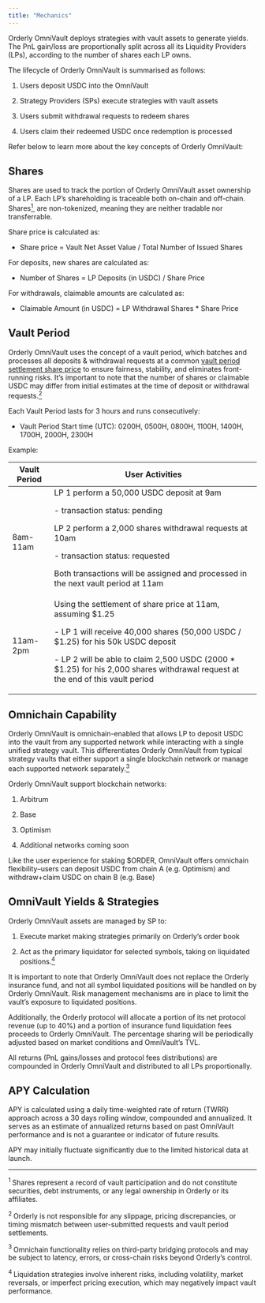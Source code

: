 ```yaml
---
title: "Mechanics"
---
```


Orderly OmniVault deploys strategies with vault assets to generate yields. The PnL gain/loss are proportionally split across all its Liquidity Providers (LPs), according to the number of shares each LP owns.

The lifecycle of Orderly OmniVault is summarised as follows:

1. Users deposit USDC into the OmniVault

2. Strategy Providers (SPs) execute strategies with vault assets

3. Users submit withdrawal requests to redeem shares

4. Users claim their redeemed USDC once redemption is processed

Refer below to learn more about the key concepts of Orderly OmniVault:

## Shares
Shares are used to track the portion of Orderly OmniVault asset ownership of a LP. Each LP’s shareholding is traceable both on-chain and off-chain. Shares<a href="#ref11"><sup>1 </sup></a> &nbsp;are non-tokenized, meaning they are neither tradable nor transferrable.

Share price is calculated as:

- Share price = Vault Net Asset Value / Total Number of Issued Shares

For deposits, new shares are calculated as:

- Number of Shares = LP Deposits (in USDC) / Share Price

For withdrawals, claimable amounts are calculated as:

- Claimable Amount (in USDC) = LP Withdrawal Shares * Share Price

## Vault Period

Orderly OmniVault uses the concept of a vault period, which batches and processes all deposits & withdrawal requests at a common <u>vault period settlement share price</u> to ensure fairness, stability, and eliminates front-running risks. It’s important to note that the number of shares or claimable USDC may differ from initial estimates at the time of deposit or withdrawal requests.<a href="#ref12"><sup>2 </sup></a>

Each Vault Period lasts for 3 hours and runs consecutively:

- Vault Period Start time (UTC): 0200H, 0500H, 0800H, 1100H, 1400H, 1700H, 2000H, 2300H

Example:

| Vault Period | User Activities |
|--------------|-----------------|
| 8am-11am     | LP 1 perform a 50,000 USDC deposit at 9am <p/> - transaction status: pending <p/> LP 2 perform a 2,000 shares withdrawal requests at 10am <p/> - transaction status: requested <p/> Both transactions will be assigned and processed in the next vault period at 11am |
| 11am-2pm     | Using the settlement of share price at 11am, assuming \$1.25 <p/> - LP 1 will receive 40,000 shares (50,000 USDC / \$1.25) for his 50k USDC deposit <p/> - LP 2 will be able to claim 2,500 USDC (2000 * \$1.25) for his 2,000 shares withdrawal request at the end of this vault period |

## Omnichain Capability
Orderly OmniVault is omnichain-enabled that allows LP to deposit USDC into the vault from any supported network while interacting with a single unified strategy vault. This differentiates Orderly OmniVault from typical strategy vaults that either support a single blockchain network or manage each supported network separately.<a href="#ref13"><sup>3 </sup></a>

Orderly OmniVault support blockchain networks:

1. Arbitrum

2. Base

3. Optimism

4. Additional networks coming soon

Like the user experience for staking $ORDER, OmniVault offers omnichain flexibility–users can deposit USDC from chain A (e.g. Optimism) and withdraw+claim USDC on chain B (e.g. Base)

## OmniVault Yields & Strategies

Orderly OmniVault assets are managed by SP to:

1. Execute market making strategies primarily on Orderly’s order book

2. Act as the primary liquidator for selected symbols, taking on liquidated positions.<a href="#ref14"><sup>4 </sup></a>

It is important to note that Orderly OmniVault does not replace the Orderly insurance fund, and not all symbol liquidated positions will be handled on by Orderly OmniVault. Risk management mechanisms are in place to limit the vault’s exposure to liquidated positions.

Additionally, the Orderly protocol will allocate a portion of its net protocol revenue (up to 40%) and a portion of insurance fund liquidation fees proceeds to Orderly OmniVault. The percentage sharing will be periodically adjusted based on market conditions and OmniVault’s TVL.

All returns (PnL gains/losses and protocol fees distributions) are compounded in Orderly OmniVault and distributed to all LPs proportionally.

## APY Calculation

APY is calculated using a daily time-weighted rate of return (TWRR) approach across a 30 days rolling window, compounded and annualized. It serves as an estimate of annualized returns based on past OmniVault performance and is not a guarantee or indicator of future results.

<Note>APY may initially fluctuate significantly due to the limited historical data at launch.</Note>

---

<a id="ref11"><sup>1 </sup></a>  Shares represent a record of vault participation and do not constitute securities, debt instruments, or any legal ownership in Orderly or its affiliates.

<a id="ref12"><sup>2 </sup></a>  Orderly is not responsible for any slippage, pricing discrepancies, or timing mismatch between user-submitted requests and vault period settlements.

<a id="ref13"><sup>3 </sup></a>  Omnichain functionality relies on third-party bridging protocols and may be subject to latency, errors, or cross-chain risks beyond Orderly’s control.

<a id="ref14"><sup>4 </sup></a>  Liquidation strategies involve inherent risks, including volatility, market reversals, or imperfect pricing execution, which may negatively impact vault performance.